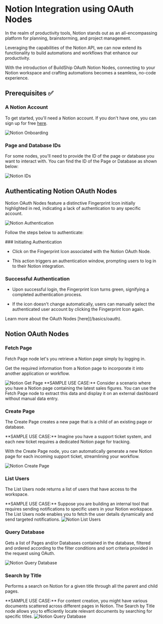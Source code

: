 # Notion Integration using OAuth Nodes


In the realm of productivity tools, Notion stands out as an all-encompassing platform for planning, brainstorming, and
project management.

Leveraging the capabilities of the Notion API, we can now extend its functionality to build automations and workflows
that enhance our productivity.

With the introduction of BuildShip OAuth Notion Nodes, connecting to your Notion workspace and crafting automations
becomes a seamless, no-code experience.

## Prerequisites ✅

### A Notion Account

To get started, you'll need a Notion account. If you don't have one, you can sign up for free
[here](https://www.notion.so/signup).

<Image src={notionOnboarding} alt='Notion Onboarding' width={1200} />

### Page and Database IDs

For some nodes, you'll need to provide the ID of the page or database you want to interact with. You can find the ID of
the Page or Database as shown below:

<Image src={ids} alt='Notion IDs' width={1200} />

## Authenticating Notion OAuth Nodes

Notion OAuth Nodes feature a distinctive Fingerprint Icon initially highlighted in red, indicating a lack of
authentication to any specific account.

<Image src={authentication} alt='Notion Authentication' width={1200} />

Follow the steps below to authenticate:

<Steps>
### Initiating Authentication

- Click on the Fingerprint Icon associated with the Notion OAuth Node.

- This action triggers an authentication window, prompting users to log in to their Notion integration.

### Successful Authentication

- Upon successful login, the Fingerprint Icon turns green, signifying a completed authentication process.

- If the icon doesn't change automatically, users can manually select the authenticated user account by clicking the
  Fingerprint Icon again.

<Callout>
Learn more about the OAuth Nodes [here](/basics/oauth).
</Callout>
</Steps>

## Notion OAuth Nodes

### Fetch Page

Fetch Page node let's you retrieve a Notion page simply by logging in.

Get the required information from a Notion page to incorporate it into another application or workflow.

<Image src={getPage} alt='Notion Get Page' width={1200} />

<Callout type='tip' emoji='💡'>
  **SAMPLE USE CASE:** Consider a scenario where you have a Notion page containing the latest sales figures. You can use
  the Fetch Page node to extract this data and display it on an external dashboard without manual data entry.
</Callout>

### Create Page

The Create Page creates a new page that is a child of an existing page or database.

<Callout type="tip" emoji="💡">
**SAMPLE USE CASE:** Imagine you have a support ticket system, and each new ticket requires a dedicated Notion page for tracking.

With the Create Page node, you can automatically generate a new Notion page for each incoming support ticket,
streamlining your workflow.

</Callout>

<Image src={createPage} alt='Notion Create Page' width={1200} />

### List Users

The List Users node returns a list of users that have access to the workspace.

<Callout type='tip' emoji='💡'>
  **SAMPLE USE CASE:** Suppose you are building an internal tool that requires sending notifications to specific users
  in your Notion workspace. The List Users node enables you to fetch the user details dynamically and send targeted
  notifications.
</Callout>

<Image src={listUsers} alt='Notion List Users' width={1200} />

### Query Database

Gets a list of Pages and/or Databases contained in the database, filtered and ordered according to the filter conditions
and sort criteria provided in the request using OAuth.

<Image src={queryDb} alt='Notion Query Database' width={1200} />

### Search by Title

Performs a search on Notion for a given title through all the parent and child pages.

<Callout type='tip' emoji='💡'>
  **SAMPLE USE CASE:** For content creation, you might have various documents scattered across different pages in
  Notion. The Search by Title node allows you to efficiently locate relevant documents by searching for specific titles.
</Callout>

<Image src={search} alt='Notion Query Database' width={1200} />
